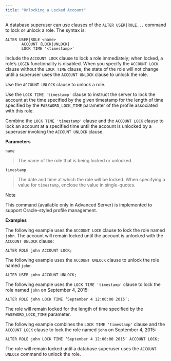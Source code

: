 ```yaml
---
title: "Unlocking a Locked Account"
---
```


<div id="unlocking_a_locked_account" class="registered_link"></div>

A database superuser can use clauses of the `ALTER USER|ROLE...` command to lock or unlock a role. The syntax is:

```
ALTER USER|ROLE <name>
       ACCOUNT {LOCK|UNLOCK}
       LOCK TIME '<timestamp>'
```

Include the `ACCOUNT LOCK` clause to lock a role immediately; when locked, a role’s `LOGIN` functionality is disabled. When you specify the `ACCOUNT LOCK` clause without the `LOCK TIME` clause, the state of the role will not change until a superuser uses the `ACCOUNT UNLOCK` clause to unlock the role.

Use the `ACCOUNT UNLOCK` clause to unlock a role.

Use the `LOCK TIME 'timestamp'` clause to instruct the server to lock the account at the time specified by the given timestamp for the length of time specified by the `PASSWORD_LOCK_TIME` parameter of the profile associated with this role.

Combine the `LOCK TIME 'timestamp'` clause and the `ACCOUNT LOCK` clause to lock an account at a specified time until the account is unlocked by a superuser invoking the `ACCOUNT UNLOCK` clause.

**Parameters**

`name`

> The name of the role that is being locked or unlocked.

`timestamp`

> The date and time at which the role will be locked. When specifying a value for `timestamp`, enclose the value in single-quotes.

<div class="note">

<div class="title">

Note

</div>

This command (available only in Advanced Server) is implemented to support Oracle-styled profile management.

</div>

**Examples**

The following example uses the `ACCOUNT LOCK` clause to lock the role named `john`. The account will remain locked until the account is unlocked with the `ACCOUNT UNLOCK` clause:

```
ALTER ROLE john ACCOUNT LOCK;
```

The following example uses the `ACCOUNT UNLOCK` clause to unlock the role named `john`:

```
ALTER USER john ACCOUNT UNLOCK;
```

The following example uses the `LOCK TIME 'timestamp'` clause to lock the role named `john` on September 4, 2015:

```
ALTER ROLE john LOCK TIME ‘September 4 12:00:00 2015’;
```

The role will remain locked for the length of time specified by the `PASSWORD_LOCK_TIME` parameter.

The following example combines the `LOCK TIME 'timestamp'` clause and the `ACCOUNT LOCK` clause to lock the role named `john` on September 4, 2015:

```
ALTER ROLE john LOCK TIME ‘September 4 12:00:00 2015’ ACCOUNT LOCK;
```

The role will remain locked until a database superuser uses the `ACCOUNT UNLOCK` command to unlock the role.
